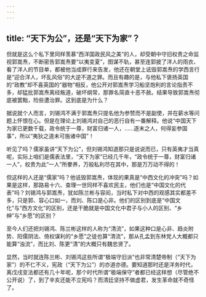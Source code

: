 ```yaml
---
---
---
```

title: “天下为公”，还是“天下为家”？
---



但就是这么个私下里同样羡慕“西洋国政民风之美”的人，却受朝中守旧权贵之命监视郭嵩焘，不断密告郭嵩焘要“以夷变夏”，图谋不轨，甚至连郭披了洋人的雨衣、看了洋人的节目单，都被他当成罪行来告发，他还在朝堂上诋毁郭嵩焘的学西言行是“迎合洋人，坏乱风俗”的大逆不道之罪。而且有趣的是，与他私下褒扬英国的“政教”却不喜英国的“器物”相反，他公开对郭嵩焘学习船坚炮利的言论指责不多，却猛批郭嵩焘离经叛道，破坏纲常，那罪名简直十恶不赦。结果导致郭嵩焘彻底被罢黜，险些遭治罪。这到底是为什么？

据说就个人而言，刘锡鸿不满于郭嵩焘只提名他为参赞而不是副使，并在薪水等问题上怀恨在心。但是在理论上刘锡鸿对自己的恶行自有一番解释。他说“中国天下为家已更数千载，政令统于一尊，财富归诸一人，……逐末之人，何得妄参国事”，所以“夷狄之道未可施诸中国”！

听见了吗？儒家虽讲“天下为公”，但刘锡鸿知道那只是说说而已，只有英夷才当真呢，实际上咱们是儒表法里，“天下为家”已经几千年，“政令统于一尊，财富归诸一人”，权贵为此“一人”所豢养，万般私利尽在其中，那是万万动不得的！

但这样的人还是“儒家”吗？他诋毁郭嵩焘，体现的果真是“中西文化的冲突”吗？如果是这样，那路易十六、查理一世同样不喜欢民主，他们也是“中国文化的代表”吗？刘锡鸿与郭嵩焘，犹如陈兰彬与容闳，当时私下对中西的观感其实都差不多，只是郭、容心口如一，而刘、陈口是心非。他们的区别到底是“中国文化”与“西方文化”的区别，还是干脆就是中国文化中君子与小人的区别、“乡绅”与“乡愿”的区别？

至今人们还把刘锡鸿、陈兰彬这样的人称为“清流”，如果这种口是心非、趋炎附势、阳儒阴法、倚权谋利的“乡愿”之徒也算“清流”，那从孔孟到东林党人大概都只能算“浊流”，而比刘、陈更“清”的大概只有魏忠贤了。

显然，当时就连陈兰彬、刘锡鸿这些所谓“极端守旧派”也非常清楚帝制（“天下为家”）的不仁不义，宪政（“天下为公”）的亦道亦德。要知道那时还是洋务时代，离戊戌变法都还有几十年呢，那个时代所谓“极端保守”者都已经这样想（尽管绝不公开说）了，到了辛亥还能不立宪吗？而清廷坚持不做虚君，发生革命就不奇怪了。